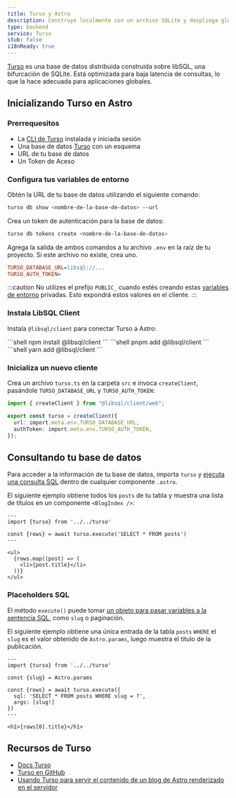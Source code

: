 ```yaml
---
title: Turso y Astro
description: Construye localmente con un archivo SQLite y despliega globalmente usando Turso.
type: backend
service: Turso
stub: false
i18nReady: true
---
```


[Turso](https://turso.tech) es una base de datos distribuida construida sobre libSQL, una bifurcación de SQLite. Está optimizada para baja latencia de consultas, lo que la hace adecuada para aplicaciones globales.

## Inicializando Turso en Astro

### Prerrequesitos

- La [CLI de Turso](https://docs.turso.tech/reference/turso-cli) instalada y iniciada sesión
- Una base de datos [Turso](https://turso.tech) con un esquema
- URL de tu base de datos
- Un Token de Aceso

### Configura tus variables de entorno

Obtén la URL de tu base de datos utilizando el siguiente comando:

```bash
turso db show <nombre-de-la-base-de-datos> --url
```

Crea un token de autenticación para la base de datos:

```bash
turso db tokens create <nombre-de-la-base-de-datos>
```

Agrega la salida de ambos comandos a tu archivo `.env` en la raíz de tu proyecto. Si este archivo no existe, crea uno.

```ini title=".env"
TURSO_DATABASE_URL=libsql://...
TURSO_AUTH_TOKEN=
```

:::caution
No utilizes el prefijo `PUBLIC_` cuando estés creando estas [variables de entorno](/es/guides/environment-variables/) privadas. Esto expondrá estos valores en el cliente.
:::

### Instala LibSQL Client

Instala `@libsql/client` para conectar Turso a Astro:

<PackageManagerTabs>
  <Fragment slot="npm">
    ```shell
    npm install @libsql/client
    ```
  </Fragment>
  <Fragment slot="pnpm">
    ```shell
    pnpm add @libsql/client
    ```
  </Fragment>
  <Fragment slot="yarn">
    ```shell
    yarn add @libsql/client
    ```
  </Fragment>
</PackageManagerTabs>

### Inicializa un nuevo cliente

Crea un archivo `turso.ts` en la carpeta `src` e invoca `createClient`, pasándole `TURSO_DATABASE_URL` y `TURSO_AUTH_TOKEN`:

```ts title="src/turso.ts"
import { createClient } from "@libsql/client/web";

export const turso = createClient({
  url: import.meta.env.TURSO_DATABASE_URL,
  authToken: import.meta.env.TURSO_AUTH_TOKEN,
});
```

## Consultando tu base de datos

Para acceder a la información de tu base de datos, importa `turso` y [ejecuta una consulta SQL](https://docs.turso.tech/libsql/client-access/javascript-typescript-sdk#execute-a-single-statement) dentro de cualquier componente `.astro`.

El siguiente ejemplo obtiene todos los `posts` de tu tabla y muestra una lista de títulos en un componente `<BlogIndex />`:

```astro title="src/components/BlogIndex.astro"
---
import {turso} from '../../turso'

const {rows} = await turso.execute('SELECT * FROM posts')
---

<ul>
  {rows.map((post) => (
    <li>{post.title}</li>
  ))}
</ul>
```

### Placeholders SQL

El método `execute()` puede tomar [un objeto para pasar variables a la sentencia SQL](https://docs.turso.tech/libsql/client-access/javascript-typescript-sdk#positional-placeholders), como `slug` o paginación.

El siguiente ejemplo obtiene una única entrada de la tabla `posts` `WHERE` el `slug` es el valor obtenido de `Astro.params`, luego muestra el título de la publicación. 

```astro title="src/pages/index.astro"
---
import {turso} from '../../turso'

const {slug} = Astro.params

const {rows} = await turso.execute({
  sql: 'SELECT * FROM posts WHERE slug = ?',
  args: [slug!]
})
---

<h1>{rows[0].title}</h1>
```

## Recursos de Turso

- [Docs Turso](https://docs.turso.tech)
- [Turso en GitHub](https://github.com/tursodatabase)
- [Usando Turso para servir el contenido de un blog de Astro renderizado en el servidor](https://blog.turso.tech/using-turso-to-serve-a-server-side-rendered-astro-blogs-content-58caa6188bd5)